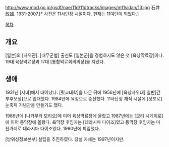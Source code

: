 http://www.mod.go.jp/gsdf/nae/11d/11dtracks/images/m11sidan/13.jpg
石井政雄. 1931-2007.[* 사진은 11사단장 시절이다. 현재는 11여단이 되었다.]

[[목차]]
== 개요 ==
[일본]의 [자위관]. [내무군벌] 출신도 [일본군]을 경험하지도 않은 첫 [육상막료장]이다. 19대 육상막료장과 17대 [통합막료회의의장]을 지냈다.
== 생애 ==
1931년 [지바]에서 태어났다. [릿쿄대학]을 나온 뒤에 1956년에 [육상자위대] 일반[간부후보생]으로 입대했다. 1984년에 육장으로 승진했다. 11사단장 재직 시절에 [삿포로] 눈축제 기념관을 만들기도 했다.

1986년에 [나카무라 모리오]에 이어 육상막료장에 올랐고 1987년에는 [모리 시게히로]에 이어 통막장에 올랐다. 육막장 후임자는 [데라시마 다이조]였고 통막장 후임자는 마찬가지로 데라시마 다이조였다. 1990년에 퇴임했다.

[방위성정보본부] 설립을 추진하였다. 창설 자체는 1997년이지만.

